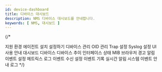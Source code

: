 ```yaml
---
id: device-dashboard
title: 디바이스 대시보드
description: NMS 디바이스 대시보드를 안내합니다.
keywords: [ NMS, 대시보드 ]
---
```

{/* 
 
지원 환경
에이전트 설치 
설정하기
  디바이스 관리 
  OID 관리
  Trap 설정 
  Syslog 설정
UI 사용 안내
대시보드 
디바이스
  디바이스 추이
  인터페이스 상태
MIB 브라우저 
경고 알림 
  이벤트 설정
    메트릭스
    로그
  이벤트 수신 설정 
  이벤트 기록
  실시간 알림 
  시스템 이벤트 안내
로그
*/}

